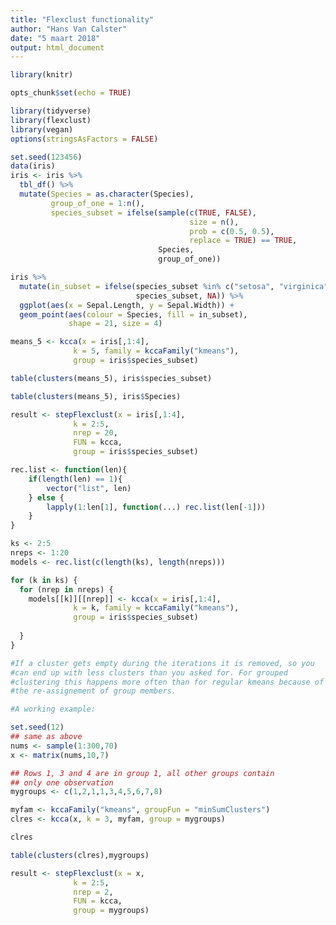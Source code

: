 ```yaml
---
title: "Flexclust functionality"
author: "Hans Van Calster"
date: "5 maart 2018"
output: html_document
---
```


```r
library(knitr)

opts_chunk$set(echo = TRUE)

library(tidyverse)
library(flexclust)
library(vegan)
options(stringsAsFactors = FALSE)
```



```r
set.seed(123456)
data(iris)
iris <- iris %>% 
  tbl_df() %>%
  mutate(Species = as.character(Species), 
         group_of_one = 1:n(),
         species_subset = ifelse(sample(c(TRUE, FALSE), 
                                        size = n(), 
                                        prob = c(0.5, 0.5), 
                                        replace = TRUE) == TRUE, 
                                 Species, 
                                 group_of_one))
```


```r
iris %>%
  mutate(in_subset = ifelse(species_subset %in% c("setosa", "virginica", "versicolor"),
                            species_subset, NA)) %>%
  ggplot(aes(x = Sepal.Length, y = Sepal.Width)) + 
  geom_point(aes(colour = Species, fill = in_subset), 
             shape = 21, size = 4)
```



```r
means_5 <- kcca(x = iris[,1:4], 
              k = 5, family = kccaFamily("kmeans"),
              group = iris$species_subset)

```

```r
table(clusters(means_5), iris$species_subset)
```


```r
table(clusters(means_5), iris$Species)
```




```r
result <- stepFlexclust(x = iris[,1:4], 
              k = 2:5, 
              nrep = 20, 
              FUN = kcca,
              group = iris$species_subset)

```



```r
rec.list <- function(len){
    if(length(len) == 1){
        vector("list", len)
    } else {
        lapply(1:len[1], function(...) rec.list(len[-1]))
    }
}

ks <- 2:5
nreps <- 1:20
models <- rec.list(c(length(ks), length(nreps)))

for (k in ks) {
  for (nrep in nreps) {
    models[[k]][[nrep]] <- kcca(x = iris[,1:4], 
              k = k, family = kccaFamily("kmeans"),
              group = iris$species_subset)
    
  }
}
```



```r
#If a cluster gets empty during the iterations it is removed, so you
#can end up with less clusters than you asked for. For grouped
#clustering this happens more often than for regular kmeans because of
#the re-assignement of group members.

#A working example:

set.seed(12)
## same as above
nums <- sample(1:300,70)
x <- matrix(nums,10,7)

## Rows 1, 3 and 4 are in group 1, all other groups contain
## only one observation
mygroups <- c(1,2,1,1,3,4,5,6,7,8)

myfam <- kccaFamily("kmeans", groupFun = "minSumClusters")
clres <- kcca(x, k = 3, myfam, group = mygroups)

clres

table(clusters(clres),mygroups)

```

```r
result <- stepFlexclust(x = x, 
              k = 2:5, 
              nrep = 2, 
              FUN = kcca,
              group = mygroups)

```


